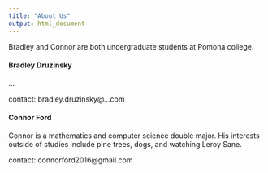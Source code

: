 ```yaml
---
title: "About Us"
output: html_document
---
```


Bradley and Connor are both undergraduate students at Pomona college.

#### Bradley Druzinsky

...

contact: bradley.druzinsky@...com


#### Connor Ford

Connor is a mathematics and computer science double major. His interests outside of studies include pine trees, dogs, and watching Leroy Sane. 

contact: connorford2016@gmail.com
